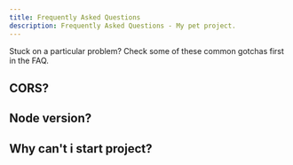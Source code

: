 ```yaml
---
title: Frequently Asked Questions
description: Frequently Asked Questions - My pet project.
---
```


Stuck on a particular problem? Check some of these common gotchas first in the FAQ.

## CORS?
## Node version?
## Why can't i start project?
